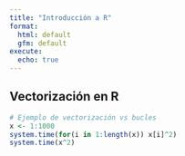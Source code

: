 ```yaml
---
title: "Introducción a R"
format:
  html: default
  gfm: default
execute:
  echo: true
---
```


## Vectorización en R

```r
# Ejemplo de vectorización vs bucles
x <- 1:1000
system.time(for(i in 1:length(x)) x[i]^2)
system.time(x^2)
```

